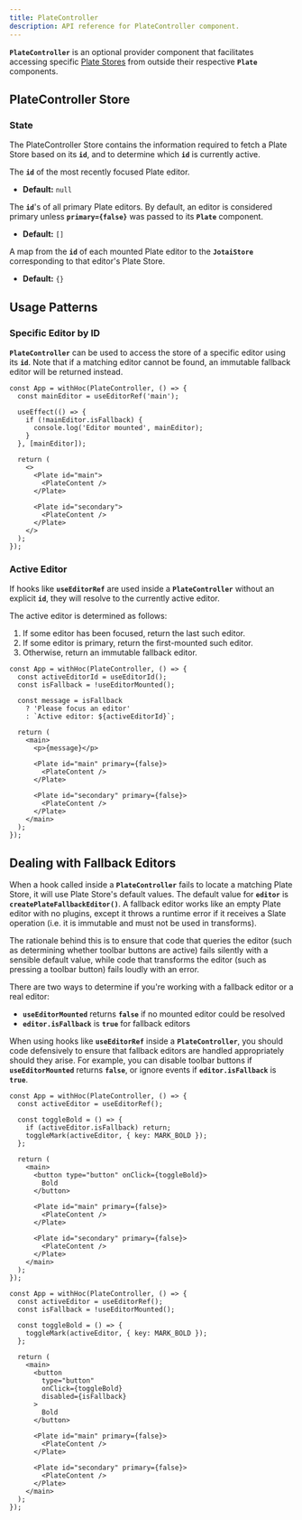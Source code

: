 ```yaml
---
title: PlateController
description: API reference for PlateController component.
---
```


**`PlateController`** is an optional provider component that facilitates accessing specific [Plate Stores](/docs/api/core/store) from outside their respective **`Plate`** components.

## PlateController Store

### State

The PlateController Store contains the information required to fetch a Plate Store based on its **`id`**, and to determine which **`id`** is currently active.

<APIAttributes>
<APIItem name="activeId" type="string | null">

The **`id`** of the most recently focused Plate editor.

- **Default:** `null`

</APIItem>
<APIItem name="primaryEditorIds" type="string[]">

The **`id`**'s of all primary Plate editors. By default, an editor is considered primary unless **`primary={false}`** was passed to its **`Plate`** component.

- **Default:** `[]`

</APIItem>
<APIItem name="editorStores" type="Record<string, JotaiStore | null>">

A map from the **`id`** of each mounted Plate editor to the **`JotaiStore`** corresponding to that editor's Plate Store.

- **Default:** `{}`

</APIItem>
</APIAttributes>

## Usage Patterns

### Specific Editor by ID

**`PlateController`** can be used to access the store of a specific editor using its **`id`**. Note that if a matching editor cannot be found, an immutable fallback editor will be returned instead.

```tsx
const App = withHoc(PlateController, () => {
  const mainEditor = useEditorRef('main');
  
  useEffect(() => {
    if (!mainEditor.isFallback) {
      console.log('Editor mounted', mainEditor);
    }
  }, [mainEditor]);
  
  return (
    <>
      <Plate id="main">
        <PlateContent />
      </Plate>
    
      <Plate id="secondary">
        <PlateContent />
      </Plate>
    </>
  );
});
```

### Active Editor

If hooks like **`useEditorRef`** are used inside a **`PlateController`** without an explicit **`id`**, they will resolve to the currently active editor.

The active editor is determined as follows:

1. If some editor has been focused, return the last such editor.
2. If some editor is primary, return the first-mounted such editor.
3. Otherwise, return an immutable fallback editor.

```tsx
const App = withHoc(PlateController, () => {
  const activeEditorId = useEditorId();
  const isFallback = !useEditorMounted();
  
  const message = isFallback
    ? 'Please focus an editor'
    : `Active editor: ${activeEditorId}`;
  
  return (
    <main>
      <p>{message}</p>
      
      <Plate id="main" primary={false}>
        <PlateContent />
      </Plate>
    
      <Plate id="secondary" primary={false}>
        <PlateContent />
      </Plate>
    </main>
  );
});
```

## Dealing with Fallback Editors

When a hook called inside a **`PlateController`** fails to locate a matching Plate Store, it will use Plate Store's default values. The default value for **`editor`** is **`createPlateFallbackEditor()`**. A fallback editor works like an empty Plate editor with no plugins, except it throws a runtime error if it receives a Slate operation (i.e. it is immutable and must not be used in transforms).

The rationale behind this is to ensure that code that queries the editor (such as determining whether toolbar buttons are active) fails silently with a sensible default value, while code that transforms the editor (such as pressing a toolbar button) fails loudly with an error.

There are two ways to determine if you're working with a fallback editor or a real editor:

- **`useEditorMounted`** returns **`false`** if no mounted editor could be resolved
- **`editor.isFallback`** is **`true`** for fallback editors

When using hooks like **`useEditorRef`** inside a **`PlateController`**, you should code defensively to ensure that fallback editors are handled appropriately should they arise. For example, you can disable toolbar buttons if **`useEditorMounted`** returns **`false`**, or ignore events if **`editor.isFallback`** is **`true`**.

```tsx
const App = withHoc(PlateController, () => {
  const activeEditor = useEditorRef();
  
  const toggleBold = () => {
    if (activeEditor.isFallback) return;
    toggleMark(activeEditor, { key: MARK_BOLD });
  };
  
  return (
    <main>
      <button type="button" onClick={toggleBold}>
        Bold
      </button>
      
      <Plate id="main" primary={false}>
        <PlateContent />
      </Plate>
    
      <Plate id="secondary" primary={false}>
        <PlateContent />
      </Plate>
    </main>
  );
});
```

```tsx
const App = withHoc(PlateController, () => {
  const activeEditor = useEditorRef();
  const isFallback = !useEditorMounted();
  
  const toggleBold = () => {
    toggleMark(activeEditor, { key: MARK_BOLD });
  };
  
  return (
    <main>
      <button
        type="button"
        onClick={toggleBold}
        disabled={isFallback}
      >
        Bold
      </button>
      
      <Plate id="main" primary={false}>
        <PlateContent />
      </Plate>
    
      <Plate id="secondary" primary={false}>
        <PlateContent />
      </Plate>
    </main>
  );
});
```

